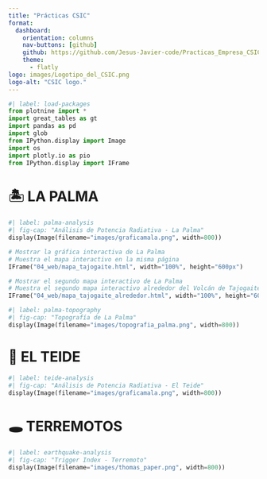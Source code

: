---
title: "Prácticas CSIC"
format: 
  dashboard:
    orientation: columns
    nav-buttons: [github]
    github: https://github.com/Jesus-Javier-code/Practicas_Empresa_CSIC.git
    theme:
      - flatly
logo: images/Logotipo_del_CSIC.png
logo-alt: "CSIC logo."
---

```{python}
#| label: load-packages
from plotnine import *
import great_tables as gt
import pandas as pd
import glob
from IPython.display import Image
import os
import plotly.io as pio
from IPython.display import IFrame
```

# 🏝️ LA PALMA

```{python}
#| label: palma-analysis
#| fig-cap: "Análisis de Potencia Radiativa - La Palma"
display(Image(filename="images/graficamala.png", width=800))

```

```{python}
# Mostrar la gráfica interactiva de La Palma
# Muestra el mapa interactivo en la misma página
IFrame("04_web/mapa_tajogaite.html", width="100%", height="600px")
```
```{python}
# Mostrar el segundo mapa interactivo de La Palma
# Muestra el segundo mapa interactivo alrededor del Volcán de Tajogaite
IFrame("04_web/mapa_tajogaite_alrededor.html", width="100%", height="600px")
```

```{python}
#| label: palma-topography
#| fig-cap: "Topografía de La Palma"
display(Image(filename="images/topografia_palma.png", width=800))

```

# 🌋 EL TEIDE

```{python}
#| label: teide-analysis
#| fig-cap: "Análisis de Potencia Radiativa - El Teide"
display(Image(filename="images/graficamala.png", width=800))
```

# 🕳️ TERREMOTOS

```{python}
#| label: earthquake-analysis
#| fig-cap: "Trigger Index - Terremoto"
display(Image(filename="images/thomas_paper.png", width=800))
```
